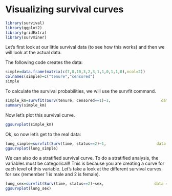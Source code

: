 # Visualizing survival curves

```r
library(survival)
library(ggplot2)
library(gridExtra)
library(survminer)

```


Let's first look at our little survival data (to see how this works) and then we will look at the actual data.  \

The following code creates the data:

```r

simple=data.frame(matrix(c(7,8,10,3,2,3,1,1,0,1,1,0),ncol=2))
colnames(simple)=c("tenure","censored")
simple

```


To calculate the survival probabilities, we will use the survfit command.

```r

simple_km=survfit(Surv(tenure, censored==1)~1,                      data = simple)
summary(simple_km)

```
Now let's plot this survival curve.
```r

ggsurvplot(simple_km)

```
Ok, so now let's get to the real data:

```r

lung_simple=survfit(Surv(time, status==2)~1,                      data = lung)
ggsurvplot(lung_simple)

```

We can also do a stratified survival curve.  To do a stratified analysis, the variables must be categorical!! This is because you are creating a curve for each level of this variable. Let's take a look at the different survival curves for sex (remember 1 is male and 2 is female). 

```r

lung_sex=survfit(Surv(time, status==2)~sex,                      data = lung)
ggsurvplot(lung_sex)

```


